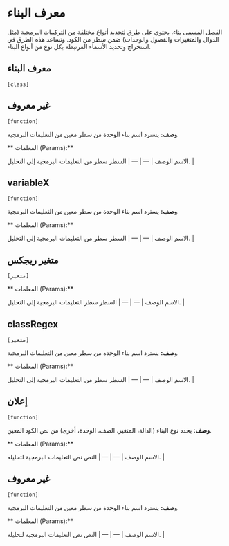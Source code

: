 # معرف البناء

الفصل المسمى بناء، يحتوي على طرق لتحديد أنواع مختلفة من التركيبات البرمجية
  (مثل الدوال والمتغيرات والفصول والوحدات) ضمن سطر من الكود.
  وتساعد هذه الطرق في استخراج وتحديد الأسماء المرتبطة بكل نوع من أنواع البناء.



## معرف البناء 
`[class]`
 


## غير معروف 
`[function]`
 
**وصف:**
يسترد اسم بناء الوحدة من سطر معين من التعليمات البرمجية.
     
      

** المعلمات (Params):**

<unk> الاسم <unk> الوصف <unk>
| --- | --- |
<unk> السطر <unk> سطر من التعليمات البرمجية إلى التحليل. |



## variableX 
`[function]`
 
**وصف:**
يسترد اسم بناء الوحدة من سطر معين من التعليمات البرمجية.
     
      

** المعلمات (Params):**

<unk> الاسم <unk> الوصف <unk>
| --- | --- |
<unk> السطر <unk> سطر من التعليمات البرمجية إلى التحليل. |



## متغير ريجكس 
`[متغير]`
 
** المعلمات (Params):**

<unk> الاسم <unk> الوصف <unk>
| --- | --- |
<unk> السطر <unk> سطر التعليمات البرمجية إلى التحليل. |



## classRegex 
`[متغير]`
 
**وصف:**
يسترد اسم بناء الوحدة من سطر معين من التعليمات البرمجية.
     
      

** المعلمات (Params):**

<unk> الاسم <unk> الوصف <unk>
| --- | --- |
<unk> السطر <unk> سطر من التعليمات البرمجية إلى التحليل. |



## إعلان 
`[function]`
 
**وصف:**
يحدد نوع البناء (الدالة، المتغير، الصف، الوحدة، أخرى) من نص الكود المعين.
     
      

** المعلمات (Params):**

<unk> الاسم <unk> الوصف <unk>
| --- | --- |
<unk> النص <unk> نص التعليمات البرمجية لتحليله. |



## غير معروف 
`[function]`
 
**وصف:**
يسترد اسم بناء الوحدة من سطر معين من التعليمات البرمجية.
     
      

** المعلمات (Params):**

<unk> الاسم <unk> الوصف <unk>
| --- | --- |
<unk> النص <unk> نص التعليمات البرمجية لتحليله. |

